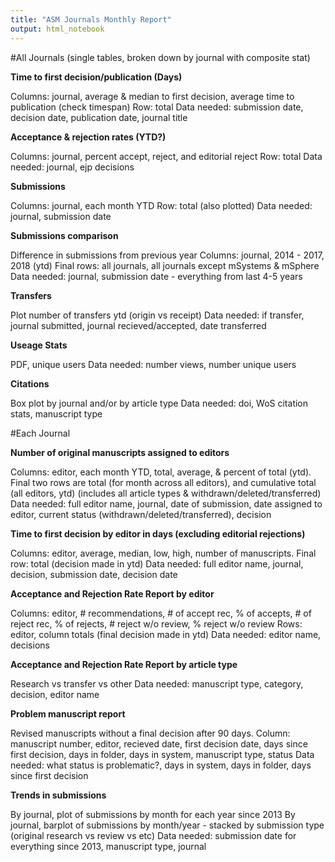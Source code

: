 ```yaml
---
title: "ASM Journals Monthly Report"
output: html_notebook
---
```


#All Journals (single tables, broken down by journal with composite stat)

**Time to first decision/publication (Days)**

Columns: journal, average & median to first decision, average time to publication (check timespan)
Row: total
Data needed: submission date, decision date, publication date, journal title

**Acceptance & rejection rates (YTD?)**

Columns: journal, percent accept, reject, and editorial reject
Row: total
Data needed: journal, ejp decisions

**Submissions**

Columns: journal, each month YTD
Row: total (also plotted)
Data needed: journal, submission date

**Submissions comparison**

Difference in submissions from previous year
Columns: journal, 2014 - 2017, 2018 (ytd) 
Final rows: all journals, all journals except mSystems & mSphere
Data needed: journal, submission date - everything from last 4-5 years

**Transfers**

Plot number of transfers ytd (origin vs receipt)
Data needed: if transfer, journal submitted, journal recieved/accepted, date transferred

**Useage Stats**

PDF, unique users
Data needed: number views, number unique users

**Citations**

Box plot by journal and/or by article type
Data needed: doi, WoS citation stats, manuscript type

#Each Journal

**Number of original manuscripts assigned to editors**  

Columns: editor, each month YTD, total, average, & percent of total (ytd). Final two rows are total (for month across all editors), and cumulative total (all editors, ytd) (includes all article types & withdrawn/deleted/transferred)
Data needed: full editor name, journal, date of submission, date assigned to editor, current status (withdrawn/deleted/transferred), decision

**Time to first decision by editor in days (excluding editorial rejections)**

Columns: editor, average, median, low, high, number of manuscripts. Final row: total
(decision made in ytd)
Data needed: full editor name, journal, decision, submission date, decision date

**Acceptance and Rejection Rate Report by editor**

Columns: editor, # recommendations, # of accept rec, % of accepts, # of reject rec, % of rejects, # reject w/o review, % reject w/o review
Rows: editor, column totals
(final decision made in ytd)
Data needed: editor name, decisions

**Acceptance and Rejection Rate Report by article type**

Research vs transfer vs other
Data needed: manuscript type, category, decision, editor name

**Problem manuscript report**

Revised manuscripts without a final decision after 90 days. 
Column: manuscript number, editor, recieved date, first decision date, days since first decision, days in folder, days in system, manuscript type, status
Data needed: what status is problematic?, days in system, days in folder, days since first decision

**Trends in submissions**

By journal, plot of submissions by month for each year since 2013
By journal, barplot of submissions by month/year - stacked by submission type (original research vs review vs etc)
Data needed: submission date for everything since 2013, manuscript type, journal

